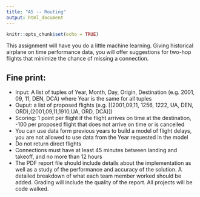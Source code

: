```yaml
---
title: "A5 -- Routing"
output: html_document
---
```



```r
knitr::opts_chunk$set(echo = TRUE)
```

This assignment will have you do a little machine learning.  Giving historical airplane on time performance data, you will offer suggestions for two-hop flights that minimize the chance of missing a connection.

## Fine print: 
  * Input:   A list of tuples of Year, Month, Day, Origin, Destination (e.g. 2001, 09, 11, DEN, DCA)  where Year is the same for all tuples
  * Ouput:   a list of proposed flights (e.g.  [(2001,09,11, 1256, 1222, UA, DEN, ORD),(2001,09,11,1910,UA, ORD, DCA)])
  * Scoring: 1 point per flight if the flight arrives on time at the destination, -100 per proposed flight that does not arrive on time or is cancelled
  * You can use data form previous years to build a model of flight delays, you are not allowed to use data from the Year requested in the model
  * Do not return direct flights
  * Connections must have at least 45 minutes between landing and takeoff, and no more than 12 hours
 *  The PDF report file should include details about the implementation as well as a study of the performance and accuracy of the solution. A detailed breakdown of what each team member worked should be added. Grading will include the quality of the report. All projects will be code walked.
